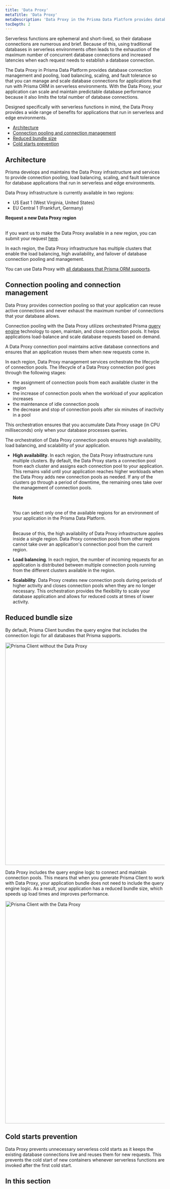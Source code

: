 ```yaml
---
title: 'Data Proxy'
metaTitle: 'Data Proxy'
metaDescription: 'Data Proxy in the Prisma Data Platform provides database connection management and pooling, load balancing, scaling, and fault tolerance features so that you can manage and scale database connections for applications that use Prisma ORM. With Data Proxy, your application can scale and maintain predictable database performance because it also limits the total number of database connections.'
tocDepth: 2
---
```


<TopBlock>

Serverless functions are ephemeral and short-lived, so their database connections are numerous and brief. Because of this, using traditional databases in serverless environments often leads to the exhaustion of the maximum number of concurrent database connections and increased latencies when each request needs to establish a database connection.

The Data Proxy in Prisma Data Platform provides database connection management and pooling, load balancing, scaling, and fault tolerance so that you can manage and scale database connections for applications that run with Prisma ORM in serverless environments. With the Data Proxy, your application can scale and maintain predictable database performance because it also limits the total number of database connections.

Designed specifically with serverless functions in mind, the Data Proxy provides a wide range of benefits for applications that run in serverless and edge environments.

* [Architecture](/data-platform/data-proxy#architecture)
* [Connection pooling and connection management](/data-platform/data-proxy#connection-pooling-and-connection-management)
* [Reduced bundle size](/data-platform/data-proxy#reduced-bundle-size)
* [Cold starts prevention](/data-platform/data-proxy#cold-starts-prevention)

</TopBlock>

## Architecture

Prisma develops and maintains the Data Proxy infrastructure and services to provide connection pooling, load balancing, scaling, and fault tolerance for database applications that run in serverless and edge environments.

Data Proxy infrastructure is currently available in two regions:

* US East 1 (West Virginia, United States)
* EU Central 1 (Frankfurt, Germany)

<Admonition>

**Request a new Data Proxy region**<br /><br />

If you want us to make the Data Proxy available in a new region, you can submit your request [here](
https://prisma103696.typeform.com/to/Y03RBE5c).

</Admonition>

In each region, the Data Proxy infrastructure has multiple clusters that enable the load balancing, high availability, and failover of database connection pooling and management.

You can use Data Proxy with [all databases that Prisma ORM supports](/reference/database-reference/supported-databases).

## Connection pooling and connection management

Data Proxy provides connection pooling so that your application can reuse active connections and never exhaust the maximum number of connections that your database allows.

Connection pooling with the Data Proxy utilizes orchestrated Prisma [query engine](/concepts/components/prisma-engines/query-engine) technology to open, maintain, and close connection pools. It helps applications load-balance and scale database requests based on demand.

A Data Proxy connection pool maintains active database connections and ensures that an application reuses them when new requests come in.

In each region, Data Proxy management services orchestrate the lifecycle of connection pools. The lifecycle of a Data Proxy connection pool goes through the following stages:

* the assignment of connection pools from each available cluster in the region
* the increase of connection pools when the workload of your application increases
* the maintenance of idle connection pools
* the decrease and stop of connection pools after six minutes of inactivity in a pool

This orchestration ensures that you accumulate Data Proxy usage (in CPU milliseconds) only when your database processes queries.

The orchestration of Data Proxy connection pools ensures high availability, load balancing, and scalability of your application.

* **High availability**. In each region, the Data Proxy infrastructure runs multiple clusters. By default, the Data Proxy starts a connection pool from each cluster and assigns each connection pool to your application. This remains valid until your application reaches higher workloads when the Data Proxy adds new connection pools as needed. If any of the clusters go through a period of downtime, the remaining ones take over the management of connection pools.
    <Admonition>

    **Note**<br /><br />

    You can select only one of the available regions for an environment of your application in the Prisma Data Platform.<br /><br />

    Because of this, the high availability of Data Proxy infrastructure applies inside a single region. Data Proxy connection pools from other regions cannot take over an application's connection pool from the current region.

    </Admonition>
* **Load balancing**. In each region, the number of incoming requests for an application is distributed between multiple connection pools running from the different clusters available in the region.
* **Scalability**. Data Proxy creates new connection pools during periods of higher activity and closes connection pools when they are no longer necessary. This orchestration provides the flexibility to scale your database application and allows for reduced costs at times of lower activity.

## Reduced bundle size

By default, Prisma Client bundles the query engine that includes the connection logic for all databases that Prisma supports. 

<img
    src="https://website-v9.vercel.app/data-platform/without-data-proxy.svg"
    alt="Prisma Client without the Data Proxy"
    width="700px"
/>

Data Proxy includes the query engine logic to connect and maintain connection pools. This means that when you generate Prisma Client to work with Data Proxy, your application bundle does not need to include the query engine logic. As a result, your application has a reduced bundle size, which speeds up load times and improves performance.

<img
    src="https://website-v9.vercel.app/data-platform/with-data-proxy.svg"
    alt="Prisma Client with the Data Proxy"
    width="700px"
/>

## Cold starts prevention

Data Proxy prevents unnecessary serverless cold starts as it keeps the existing database connections live and reuses them for new requests. This prevents the cold start of new containers whenever serverless functions are invoked after the first cold start.

## In this section

<Subsections />